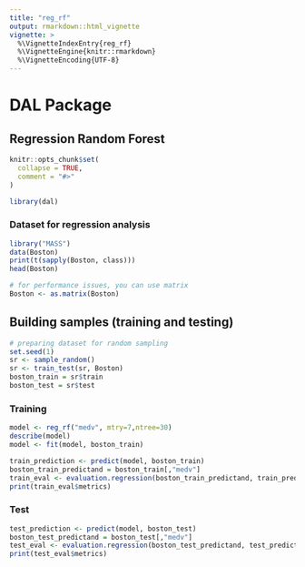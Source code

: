```yaml
---
title: "reg_rf"
output: rmarkdown::html_vignette
vignette: >
  %\VignetteIndexEntry{reg_rf}
  %\VignetteEngine{knitr::rmarkdown}
  %\VignetteEncoding{UTF-8}
---
```


# DAL Package

## Regression Random Forest

```r
knitr::opts_chunk$set(
  collapse = TRUE,
  comment = "#>"
)
```

```r
library(dal)
```

### Dataset for regression analysis

```r
library("MASS")
data(Boston)
print(t(sapply(Boston, class)))
head(Boston)
```

```r
# for performance issues, you can use matrix
Boston <- as.matrix(Boston)
```

## Building samples (training and testing)

```r
# preparing dataset for random sampling
set.seed(1)
sr <- sample_random()
sr <- train_test(sr, Boston)
boston_train = sr$train
boston_test = sr$test
```

### Training

```r
model <- reg_rf("medv", mtry=7,ntree=30)
describe(model)
model <- fit(model, boston_train)

train_prediction <- predict(model, boston_train)
boston_train_predictand = boston_train[,"medv"]
train_eval <- evaluation.regression(boston_train_predictand, train_prediction)
print(train_eval$metrics)
```

### Test

```r
test_prediction <- predict(model, boston_test)
boston_test_predictand = boston_test[,"medv"]
test_eval <- evaluation.regression(boston_test_predictand, test_prediction)
print(test_eval$metrics)
```


